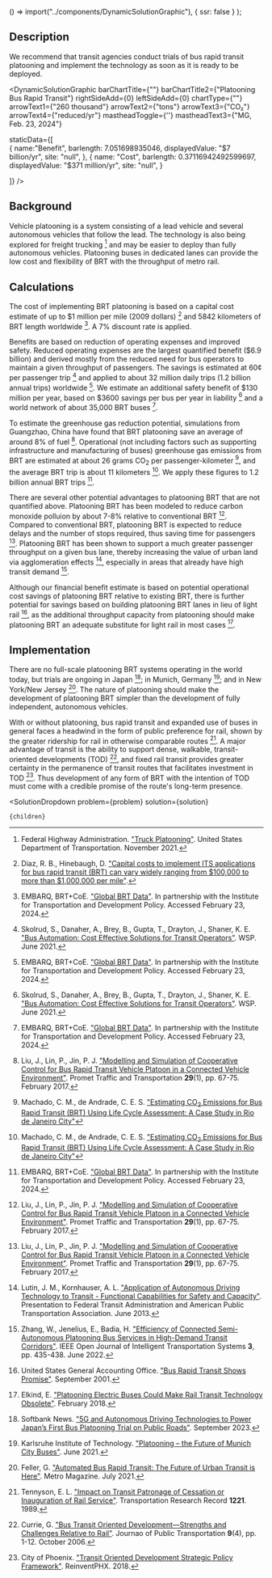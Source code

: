
  () => import("../components/DynamicSolutionGraphic"),
  { ssr: false }
);


## Description

We recommend that transit agencies conduct trials of bus rapid transit platooning and implement the technology as soon as it is ready to be deployed.

<DynamicSolutionGraphic
  barChartTitle={""}
  barChartTitle2={"Platooning Bus Rapid Transit"}
  rightSideAdd={0}
  leftSideAdd={0}
  chartType={""}
  arrowText1={"260 thousand"}
  arrowText2={"tons"}
  arrowText3={"CO₂"}
  arrowText4={"reduced/yr"}
  mastheadToggle={''}
  mastheadText3={"MG, Feb. 23, 2024"}
  
  
  staticData={[  
    	{
	  name:"Benefit",
      barlength: 7.051698935046,
      displayedValue: "$7 billion/yr",
      site: "null",
	}, 
    {
      name: "Cost",
      barlength: 0.37116942492599697,
      displayedValue: "$371 million/yr",
      site: "null",
    } 
        
  ]}
/>

## Background

Vehicle platooning is a system consisting of a lead vehicle and several autonomous vehicles that follow the lead. The technology is also being explored for freight trucking [^"1"] and may be easier to deploy than fully autonomous vehicles. Platooning buses in dedicated lanes can provide the low cost and flexibility of BRT with the throughput of metro rail.

## Calculations

The cost of implementing BRT platooning is based on a capital cost estimate of up to $1 million per mile (2009 dollars) [^"2"] and 5842 kilometers of BRT length worldwide [^"3"]. A 7% discount rate is applied.

Benefits are based on reduction of operating expenses and improved safety. Reduced operating expenses are the largest quantified benefit ($6.9 billion) and derived mostly from the reduced need for bus operators to maintain a given throughput of passengers. The savings is estimated at 60¢ per passenger trip [^"4"] and applied to about 32 million daily trips (1.2 billion annual trips) worldwide [^"3"]. We estimate an additional safety benefit of $130 million per year, based on $3600 savings per bus per year in liability [^"4"] and a world network of about 35,000 BRT buses [^"3"].

To estimate the greenhouse gas reduction potential, simulations from Guangzhao, China have found that BRT platooning save an average of around 8% of fuel [^"5"]. Operational (not including factors such as supporting infrastructure and manufacturing of buses) greenhouse gas emissions from BRT are estimated at about 26 grams CO<sub>2</sub> per passenger-kilometer [^"6"], and the average BRT trip is about 11 kilometers [^"6"]. We apply these figures to 1.2 billion annual BRT trips [^"3"].

There are several other potential advantages to platooning BRT that are not quantified above. Platooning BRT has been modeled to reduce carbon monoxide polluion by about 7-8% relative to conventional BRT [^"5"]. Compared to conventional BRT, platooning BRT is expected to reduce delays and the number of stops required, thus saving time for passengers [^"5"]. Platooning BRT has been shown to support a much greater passenger throughput on a given bus lane, thereby increasing the value of urban land via agglomeration effects [^"7"], especially in areas that already have high transit demand [^"8"].

Although our financial benefit estimate is based on potential operational cost savings of platooning BRT relative to existing BRT, there is further potential for savings based on building platooning BRT lanes in lieu of light rail [^"10"], as the additional throughput capacity from platooning should make platooning BRT an adequate substitute for light rail in most cases [^"9"].

## Implementation

There are no full-scale platooning BRT systems operating in the world today, but trials are ongoing in Japan [^"11"]; in Munich, Germany [^"12"]; and in New York/New Jersey [^"13"]. The nature of platooning should make the development of platooning BRT simpler than the development of fully independent, autonomous vehicles.

With or without platooning, bus rapid transit and expanded use of buses in general faces a headwind in the form of public preference for rail, shown by the greater ridership for rail in otherwise comparable routes [^"14"]. A major advantage of transit is the ability to support dense, walkable, transit-oriented developments (TOD) [^"15"], and fixed rail transit provides greater certainty in the permanence of transit routes that facilitates investment in TOD [^"16"]. Thus development of any form of BRT with the intention of TOD must come with a credible promise of the route's long-term presence.



[^"1"]: Federal Highway Administration. ["Truck Platooning"](https://highways.dot.gov/research/laboratories/saxton-transportation-operations-laboratory/Truck-Platooning). United States Department of Transportation. November 2021.

[^"2"]: Diaz, R. B., Hinebaugh, D. ["Capital costs to implement ITS applications for bus rapid transit (BRT) can vary widely ranging from $100,000 to more than $1,000,000 per mile"](https://www.itskrs.its.dot.gov/2011-sc00234).

[^"3"]: EMBARQ, BRT+CoE. ["Global BRT Data"](https://brtdata.org/). In partnership with the Institute for Transportation and Development Policy. Accessed February 23, 2024.

[^"4"]: Skolrud, S., Danaher, A., Brey, B., Gupta, T., Drayton, J., Shaner, K. E. ["Bus Automation: Cost Effective Solutions for Transit Operators"](https://www.wsp.com/-/media/hubs/us/fact-sheets/bus-automation_white-paper_final.pdf). WSP. June 2021.

[^"5"]: Liu, J., Lin, P., Jin, P. J. ["Modelling and Simulation of Cooperative Control for Bus Rapid Transit Vehicle Platoon in a Connected Vehicle Environment"](https://hrcak.srce.hr/file/264775). Promet Traffic and Transportation <b>29</b>(1), pp. 67-75. February 2017.

[^"6"]: Machado, C. M., de Andrade, C. E. S. ["Estimating CO<sub>2</sub> Emissions for Bus Rapid Transit (BRT) Using Life Cycle Assessment: A Case Study in Rio de Janeiro City"](https://www.lidsen.com/journals/aeer/aeer-04-01-015/aeer.2301015.pdf)

[^"7"]: Lutin, J. M., Kornhauser, A. L. ["Application of Autonomous Driving Technology to Transit - Functional Capabilities for Safety and Capacity"](https://pdfs.semanticscholar.org/7e17/b88aab362f9f33236a61aacfda11a24233db.pdf). Presentation to Federal Transit Administration and American Public Transportation Association. June 2013.

[^"8"]: Zhang, W., Jenelius, E., Badia, H. ["Efficiency of Connected Semi-Autonomous Platooning Bus Services in High-Demand Transit Corridors"](https://ieeexplore.ieee.org/abstract/document/9789563). IEEE Open Journal of Intelligent Transportation Systems <b>3</b>, pp. 435-438. June 2022.

[^"9"]: Elkind, E. ["Platooning Electric Buses Could Make Rail Transit Technology Obsolete"](http://www.ethanelkind.com/platooning-electric-buses-could-make-rail-transit-technology-obsolete/). February 2018.

[^"10"]: United States General Accounting Office. ["Bus Rapid Transit Shows Promise"](https://web.archive.org/web/20150430210939/http://www.gao.gov/new.items/d01984.pdf). September 2001.

[^"11"]: Softbank News. ["5G and Autonomous Driving Technologies to Power Japan’s First Bus Platooning Trial on Public Roads"](https://www.softbank.jp/en/sbnews/entry/20230927_01). September 2023.

[^"12"]: Karlsruhe Institute of Technology. ["Platooning – the Future of Munich City Buses"](https://www.kit.edu/kit/english/pi_2021_050_platooning-the-future-of-munich-city-buses.php). June 2021.

[^"13"]: Feller, G. ["Automated Bus Rapid Transit: The Future of Urban Transit is Here"](https://www.metro-magazine.com/10146448/automated-bus-rapid-transit-the-future-of-urban-transit-is-here). Metro Magazine. July 2021.

[^"14"]: Tennyson, E. L. ["Impact on Transit Patronage of Cessation or Inauguration of Rail Service"](https://onlinepubs.trb.org/Onlinepubs/trr/1989/1221/1221-007.pdf). Transportation Research Record <b>1221</b>. 1989.

[^"15"]: Currie, G. ["Bus Transit Oriented Development—Strengths and Challenges Relative to Rail"](https://www.sciencedirect.com/science/article/pii/S1077291X22003393). Journao of Public Transportation <b>9</b>(4), pp. 1-12. October 2006.

[^"16"]: City of Phoenix. ["Transit Oriented Development Strategic Policy Framework"](https://www.phoenix.gov/villagessite/documents/pdd_pz_pdf_00380.pdf). ReinventPHX. 2018.

  <SolutionDropdown 
    problem={problem} 
    solution={solution}
  >
    {children}
  </SolutionDropdown>
